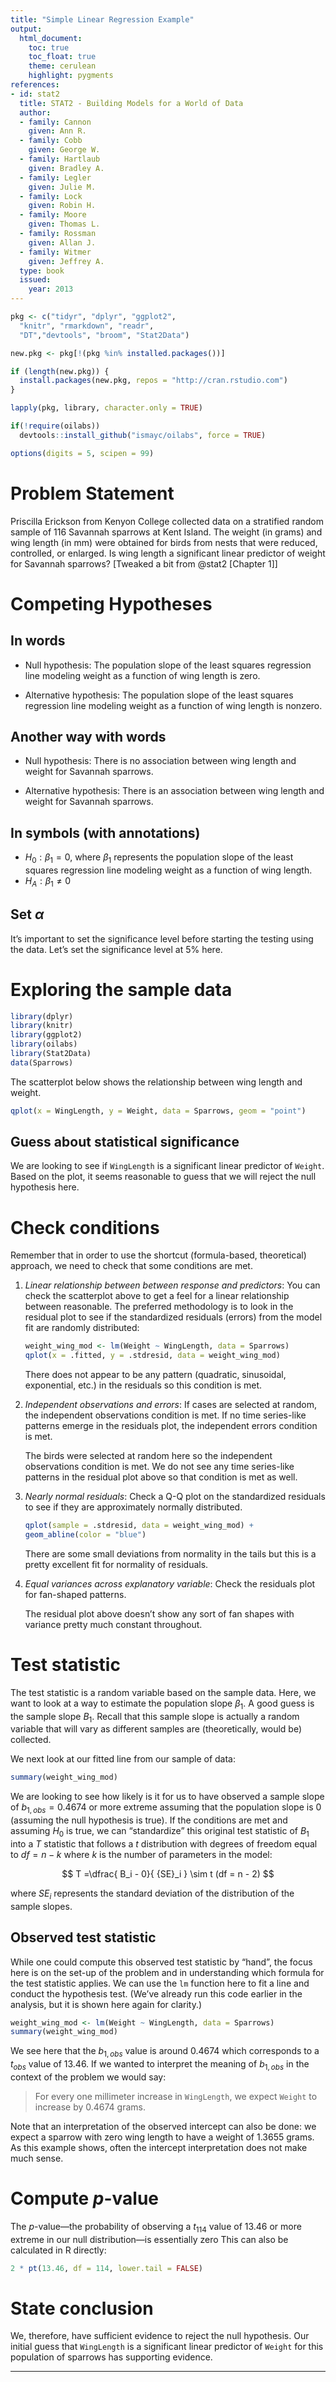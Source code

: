 ```yaml
---
title: "Simple Linear Regression Example"
output:
  html_document:
    toc: true
    toc_float: true
    theme: cerulean
    highlight: pygments
references:
- id: stat2
  title: STAT2 - Building Models for a World of Data
  author:
  - family: Cannon
    given: Ann R.
  - family: Cobb
    given: George W.
  - family: Hartlaub
    given: Bradley A.
  - family: Legler
    given: Julie M.
  - family: Lock
    given: Robin H.
  - family: Moore
    given: Thomas L.
  - family: Rossman
    given: Allan J.
  - family: Witmer
    given: Jeffrey A.
  type: book
  issued:
    year: 2013
---
```



```r
pkg <- c("tidyr", "dplyr", "ggplot2", 
  "knitr", "rmarkdown", "readr", 
  "DT","devtools", "broom", "Stat2Data")

new.pkg <- pkg[!(pkg %in% installed.packages())]

if (length(new.pkg)) {
  install.packages(new.pkg, repos = "http://cran.rstudio.com")
}

lapply(pkg, library, character.only = TRUE)

if(!require(oilabs))
  devtools::install_github("ismayc/oilabs", force = TRUE)

options(digits = 5, scipen = 99)
```

# Problem Statement

Priscilla Erickson from Kenyon College collected data on a stratified random sample of 116 Savannah sparrows at Kent Island.  The weight (in grams) and wing length (in mm) were obtained for birds from nests that were reduced, controlled, or enlarged.  Is wing length a significant linear predictor of weight for Savannah sparrows? [Tweaked a bit from @stat2 [Chapter 1]]

# Competing Hypotheses

## In words

- Null hypothesis: The population slope of the least squares regression line modeling weight as a function of wing length is zero.

- Alternative hypothesis:  The population slope of the least squares regression line modeling weight as a function of wing length is nonzero.

## Another way with words

- Null hypothesis:  There is no association between wing length and weight for Savannah sparrows.

- Alternative hypothesis: There is an association between wing length and weight for Savannah sparrows.

## In symbols (with annotations)

- $H_0: \beta_1 = 0$, where $\beta_1$ represents the population slope of the least squares regression line modeling weight as a function of wing length.
- $H_A: \beta_1 \ne 0$

## Set $\alpha$

It's important to set the significance level before starting the testing using the data. Let's set the significance level at 5\% here.

# Exploring the sample data

```r
library(dplyr)
library(knitr)
library(ggplot2)
library(oilabs)
library(Stat2Data)
data(Sparrows)
```

The scatterplot below shows the relationship between wing length and weight.

```r
qplot(x = WingLength, y = Weight, data = Sparrows, geom = "point")
```


## Guess about statistical significance

We are looking to see if `WingLength` is a significant linear predictor of `Weight`.  Based on the plot, it seems reasonable to guess that we will reject the null hypothesis here.

# Check conditions

Remember that in order to use the shortcut (formula-based, theoretical) approach, we need to check that some conditions are met.

1. _Linear relationship between between response and predictors_:  You can check the scatterplot above to get a feel for a linear relationship between reasonable.  The preferred methodology is to look in the residual plot to see if the standardized residuals (errors) from the model fit are randomly distributed:

    ```r
    weight_wing_mod <- lm(Weight ~ WingLength, data = Sparrows)
    qplot(x = .fitted, y = .stdresid, data = weight_wing_mod)
    ```

    There does not appear to be any pattern (quadratic, sinusoidal, exponential, etc.) in the residuals so this condition is met.

2. _Independent observations and errors_:  If cases are selected at random, the independent observations condition is met.  If no time series-like patterns emerge in the residuals plot, the independent errors condition is met.

    The birds were selected at random here so the independent observations condition is met.  We do not see any time series-like patterns in the residual plot above so that condition is met as well.

3. _Nearly normal residuals_:  Check a Q-Q plot on the standardized residuals to see if they are approximately normally distributed.

    ```r
    qplot(sample = .stdresid, data = weight_wing_mod) + 
    geom_abline(color = "blue")
    ```

    There are some small deviations from normality in the tails but this is a pretty excellent fit for normality of residuals.

4. _Equal variances across explanatory variable_:  Check the residuals plot for fan-shaped patterns.

    The residual plot above doesn't show any sort of fan shapes with variance pretty much constant throughout.

# Test statistic

The test statistic is a random variable based on the sample data. Here, we want to look at a way to estimate the population slope $\beta_1$.  A good guess is the sample slope $B_1$.  Recall that this sample slope is actually a random variable that will vary as different samples are (theoretically, would be) collected.  

We next look at our fitted line from our sample of data:

```r
summary(weight_wing_mod)
```

We are looking to see how likely is it for us to have observed a sample slope of $b_{1, obs} = 0.4674$ or more extreme assuming that the population slope is 0 (assuming the null hypothesis is true).  If the conditions are met and assuming $H_0$ is true, we can "standardize" this original test statistic of $B_1$ into a $T$ statistic that follows a $t$ distribution with degrees of freedom equal to $df = n - k$ where $k$ is the number of parameters in the model:

$$ T =\dfrac{ B_i - 0}{ {SE}_i } \sim t (df = n - 2) $$

where ${SE}_i$ represents the standard deviation of the distribution of the sample slopes.

## Observed test statistic

While one could compute this observed test statistic by "hand", the focus here is on the set-up of the problem and in understanding which formula for the test statistic applies.  We can use the `lm` function here to fit a line and conduct the hypothesis test.  (We've already run this code earlier in the analysis, but it is shown here again for clarity.)

```r
weight_wing_mod <- lm(Weight ~ WingLength, data = Sparrows)
summary(weight_wing_mod)
```

We see here that the $b_{1, obs}$ value is around 0.4674 which corresponds to a $t_{obs}$ value of 13.46.  If we wanted to interpret the meaning of $b_{1, obs}$ in the context of the problem we would say:

> For every one millimeter increase in `WingLength`, we expect `Weight` to increase by 0.4674 grams.

Note that an interpretation of the observed intercept can also be done: we expect a sparrow with zero wing length to have a weight of 1.3655 grams.  As this example shows, often the intercept interpretation does not make much sense.

# Compute $p$-value

The $p$-value---the probability of observing a $t_{114}$ value of 13.46 or more extreme in our null distribution---is essentially zero  This can also be calculated in R directly:

```r
2 * pt(13.46, df = 114, lower.tail = FALSE)
```

# State conclusion

We, therefore, have sufficient evidence to reject the null hypothesis.  Our initial guess that `WingLength` is a significant linear predictor of `Weight` for this population of sparrows has supporting evidence. 

---

